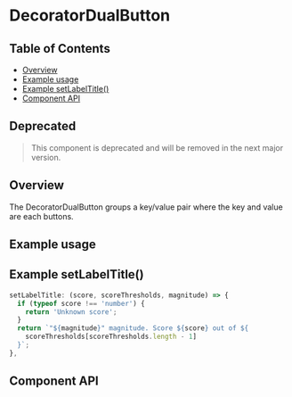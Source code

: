 
# DecoratorDualButton

## Table of Contents

- [Overview](#overview)
- [Example usage](#example-usage)
- [Example setLabelTitle()](#example-setlabeltitle)
- [Component API](#component-api)

## Deprecated

> This component is deprecated and will be removed in the next major version.


## Overview

The DecoratorDualButton groups a key/value pair where the key and value are each
buttons.

## Example usage

<Canvas>
  <Story of={DecoratorDualButtonStories.Default} />
</Canvas>

## Example **setLabelTitle()**

```js
setLabelTitle: (score, scoreThresholds, magnitude) => {
  if (typeof score !== 'number') {
    return 'Unknown score';
  }
  return `"${magnitude}" magnitude. Score ${score} out of ${
    scoreThresholds[scoreThresholds.length - 1]
  }`;
},
```

## Component API

<Controls />
